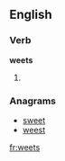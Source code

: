 
==English==

===Verb===
'''weets'''

# {{third-person singular of|weet}}

===Anagrams===
* [[sweet#English|sweet]]
* [[weest#English|weest]]

[[fr:weets]]
